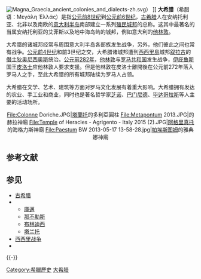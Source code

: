 {{otheruse|大希腊主义}}
{{unreferenced|time=2012-7-17}} 
[[File:Magna_Graecia_ancient_colonies_and_dialects-zh.svg|thumb]]）
{{legend|#cea980|[[多利亞希臘語#西北部希臘語|西北方言]]}}
{{legend|#b5ad96|[[亞該亞希臘語|亞該亞]]}}
{{legend|#eacd85|[[多利亞希臘語|多利亞]]}}
{{legend|#bebada|[[愛奧尼亞希臘語|愛奧尼亞]]}}]]
{{意大利历史}}
'''大希腊'''（希腊语：Μεγάλη Ἑλλάς）是指[[公元前8世纪|公元前8世纪]]到[[公元前6世纪|公元前6世纪]]，[[古希腊|古希腊]]人在安纳托利亚、北非以及南欧的[[意大利半岛|意大利半岛]]南部建立一系列[[殖民|殖民]][[城邦|城邦]]的总称。这其中最著名的当属安纳托利亚的艾菲斯以及地中海岛屿的城邦，例如意大利的[[他林敦|他林敦]]。

大希腊的诸城邦经常与周围意大利半岛各部族发生战争，另外，他们彼此之间也常有战争。[[前4世纪|公元前4世纪]]和前3世纪之交，大希腊诸城邦遭到[[西西里島|西西里島]]城邦[[锡拉库扎|叙拉古]]的[[僭主|僭主]][[狄奥尼西奥斯|狄奥尼西奥斯]]统治。[[前282年|公元前282年]]，[[他林敦|他林敦]]与[[罗马共和国|罗马共和国]]发生战争，[[伊庇鲁斯|伊庇鲁斯]]国王[[皮洛士|皮洛士]]应他林敦人要求支援。但是他林敦在皮洛士離開後在公元前272年落入罗马人之手，至此大希腊的所有城邦陆续为罗马人占领。

大希腊在文学、艺术、建筑等方面对罗马文化发展有着重大影响。大希腊拥有发达的农业、手工业和商业，同时也是著名哲学家[[埃利亚的芝诺|芝诺]]、[[巴门尼德|巴门尼德]]、[[毕达哥拉斯|毕达哥拉斯]]等人主要的活动场所。

<center>
<gallery>
File:Colonne Doriche.JPG|[[塔蘭托|塔蘭托]]的多利亞圓柱
File:Metapontum 2013.JPG|{{link-en|梅塔蓬托|Metaponto}}的赫拉神廟
File:Temple of Heracles - Agrigento - Italy 2015 (2).JPG|[[阿格里真托|阿格里真托]]的海格力斯神廟
File:Paestum BW 2013-05-17 13-58-28.jpg|[[帕埃斯图姆|帕埃斯图姆]]的雅典娜神廟
</gallery>
</center>

== 参考文献 ==
{{Reflist}}

== 参见 ==
{{Portal|希腊}}
* [[古希腊|古希腊]]
* {{tsl|en|Greek Colonisation||古希腊殖民}}
** [[庫邁|庫邁]]
** [[那不勒斯|那不勒斯]]
** [[布林迪西|布林迪西]]
** [[塔兰托|塔兰托]]
* [[西西里战争|西西里战争]]
* {{tsl|en|Sicilian Expedition||西西里远征}}

{{-}}
{{古希臘}}

{{Authority control}}

[[Category:希臘歷史|Category:希臘歷史]]
[[Category:大希腊|]]